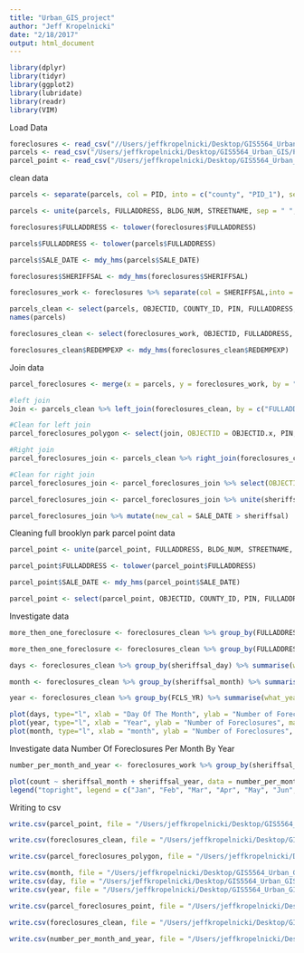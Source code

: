 ```yaml
---
title: "Urban_GIS_project"
author: "Jeff Kropelnicki"
date: "2/18/2017"
output: html_document
---
```


```r
library(dplyr)
library(tidyr)
library(ggplot2)
library(lubridate)
library(readr)
library(VIM)
```


Load Data
```r
foreclosures <- read_csv("//Users/jeffkropelnicki/Desktop/GIS5564_Urban_GIS/Project/foreclosures..csv")
parcels <- read_csv("/Users/jeffkropelnicki/Desktop/GIS5564_Urban_GIS/Project/parcel.csv")
parcel_point <- read_csv("/Users/jeffkropelnicki/Desktop/GIS5564_Urban_GIS/Project/parcel_points.csv")
```


clean data
```r
parcels <- separate(parcels, col = PID, into = c("county", "PID_1"), sep = "-")

parcels <- unite(parcels, FULLADDRESS, BLDG_NUM, STREETNAME, sep = " ", remove = TRUE)

foreclosures$FULLADDRESS <- tolower(foreclosures$FULLADDRESS)

parcels$FULLADDRESS <- tolower(parcels$FULLADDRESS)

parcels$SALE_DATE <- mdy_hms(parcels$SALE_DATE)

foreclosures$SHERIFFSAL <- mdy_hms(foreclosures$SHERIFFSAL)

foreclosures_work <- foreclosures %>% separate(col = SHERIFFSAL,into = c("sheriffsal_year", "sheriffsal_month", "sheriffsal_day"), sep = "-")

parcels_clean <- select(parcels, OBJECTID, COUNTY_ID, PIN, FULLADDRESS, CITY, ZIP, OWNER_NAME, HOMESTEAD, TOTAL_TAX, YEAR_BUILT, SALE_DATE, SALE_VALUE, SCHOOL_DST, Shape_Length, Shape_Area, county, PID_1, USE1_DESC)
names(parcels)

foreclosures_clean <- select(foreclosures_work, OBJECTID, FULLADDRESS, CITY, sheriffsal_year, sheriffsal_month, sheriffsal_day, FCLS_YR, LIENTYPE, REDEMPEXP, MORTGAGORL, MORGTAGORF, CURRENTMORT, FIRSTBIDAM, FINALBIDAM, LAWFIRMATT, POINT_X, POINT_Y)

foreclosures_clean$REDEMPEXP <- mdy_hms(foreclosures_clean$REDEMPEXP)

```   
   
Join data
```r
parcel_foreclosures <- merge(x = parcels, y = foreclosures_work, by = "FULLADDRESS", all.x = TRUE)

#left join
Join <- parcels_clean %>% left_join(foreclosures_clean, by = c("FULLADDRESS"))

#Clean for left join
parcel_foreclosures_polygon <- select(join, OBJECTID = OBJECTID.x, PIN, FULLADDRESS, CITY = CITY.x, ZIP, OWNER_NAME, HOMESTEAD, TOTAL_TAX, YEAR_BUILT, SALE_DATE, SALE_VALUE, SCHOOL_DST, Shape_Length, Shape_Area, county, sheriffsal_year, sheriffsal_month, sheriffsal_day, FCLS_YR, FIRSTBIDAM, FINALBIDAM, POINT_X, POINT_Y, USE1_DESC)

#Right join
parcel_foreclosures_join <- parcels_clean %>% right_join(foreclosures_clean, by = c("FULLADDRESS"))

#Clean for right join
parcel_foreclosures_join <- parcel_foreclosures_join %>% select(OBJECTID = OBJECTID.x, PIN, FULLADDRESS,YEAR_BUILT,SALE_DATE, SALE_VALUE, sheriffsal_year, sheriffsal_month, sheriffsal_day, FIRSTBIDAM, SCHOOL_DST, FCLS_YR, USE1_DESC, FINALBIDAM, CITY = CITY.x, ZIP, OWNER_NAME, HOMESTEAD, TOTAL_TAX, county, POINT_X, POINT_Y, Shape_Length, Shape_Area)

parcel_foreclosures_join <- parcel_foreclosures_join %>% unite(sheriffsal, sheriffsal_year, sheriffsal_month, sheriffsal_day, sep = "-", remove = FALSE)

parcel_foreclosures_join %>% mutate(new_cal = SALE_DATE > sheriffsal)

```  

Cleaning full brooklyn park parcel point data
```r
parcel_point <- unite(parcel_point, FULLADDRESS, BLDG_NUM, STREETNAME, sep = " ", remove = TRUE)

parcel_point$FULLADDRESS <- tolower(parcel_point$FULLADDRESS)

parcel_point$SALE_DATE <- mdy_hms(parcel_point$SALE_DATE)

parcel_point <- select(parcel_point, OBJECTID, COUNTY_ID, PIN, FULLADDRESS, CITY, ZIP, PLAT_NAME, USE1_DESC, OWNER_NAME, TAX_NAME, HOMESTEAD, YEAR_BUILT, SALE_DATE, SALE_VALUE, SCHOOL_DST, POINT_X, POINT_Y)
```

Investigate data 
```r
more_then_one_foreclosure <- foreclosures_clean %>% group_by(FULLADDRESS, sheriffsal_year) %>% summarise(records = n()) %>% arrange(desc(records)) 

more_then_one_foreclosure <- foreclosures_clean %>% group_by(FULLADDRESS) %>% summarise(number_of_foreclosures = n()) %>% count(number_of_foreclosures >= 2)

days <- foreclosures_clean %>% group_by(sheriffsal_day) %>% summarise(what_day = n()) %>% arrange(sheriffsal_day)

month <- foreclosures_clean %>% group_by(sheriffsal_month) %>% summarise(what_month = n()) %>% arrange(sheriffsal_month) 

year <- foreclosures_clean %>% group_by(FCLS_YR) %>% summarise(what_year = n()) %>% arrange(FCLS_YR)

plot(days, type="l", xlab = "Day Of The Month", ylab = "Number of Foreclosures", main = "Total On Each Day Of The Month")
plot(year, type="l", xlab = "Year", ylab = "Number of Foreclosures", main = "Total Foreclosures Over 2005 to 2016")
plot(month, type="l", xlab = "month", ylab = "Number of Foreclosures", main = "Total Foreclosures In All Months")

```


Investigate data Number Of Foreclosures Per Month By Year   

```r
number_per_month_and_year <- foreclosures_work %>% group_by(sheriffsal_year, sheriffsal_month) %>% summarize(count = n())

plot(count ~ sheriffsal_month + sheriffsal_year, data = number_per_month_and_year, main = "Number Of Foreclosures Per Month By Year", ylab = "Number Of Foreclosures", xlab = "Year", col = c("red", "blue", "cyan1", "chocolate1", "blueviolet", "darkorchid4", "darkslategray", "gray0", "deeppink4", "lawngreen", "cornflowerblue", "bisque4"), cex = 4, pch = 21)
legend("topright", legend = c("Jan", "Feb", "Mar", "Apr", "May", "Jun", "Jul", "Oug", "Sep", "Oct", "Nov", "Dec"), fill = c("red", "blue", "cyan1", "chocolate1", "blueviolet", "darkorchid4", "darkslategray", "gray0", "deeppink4", "lawngreen", "cornflowerblue", "bisque4" ), bty = "n")

```

Writing to csv

```r
write.csv(parcel_point, file = "/Users/jeffkropelnicki/Desktop/GIS5564_Urban_GIS/Project/parcel_point.csv")

write.csv(foreclosures_clean, file = "/Users/jeffkropelnicki/Desktop/GIS5564_Urban_GIS/Project/foreclosures_data_from_Brooklyn_park_clean.csv")

write.csv(parcel_foreclosures_polygon, file = "/Users/jeffkropelnicki/Desktop/parcel_foreclosures_polygon.csv")

write.csv(month, file = "/Users/jeffkropelnicki/Desktop/GIS5564_Urban_GIS/Project/month.csv")
write.csv(day, file = "/Users/jeffkropelnicki/Desktop/GIS5564_Urban_GIS/Project/day.csv")
write.csv(year, file = "/Users/jeffkropelnicki/Desktop/GIS5564_Urban_GIS/Project/year.csv")

write.csv(parcel_foreclosures_point, file = "/Users/jeffkropelnicki/Desktop/GIS5564_Urban_GIS/Project/parcel_foreclosures_point.csv")

write.csv(foreclosures_clean, file = "/Users/jeffkropelnicki/Desktop/GIS5564_Urban_GIS/Project/foreclosures_data_from_Brooklyn_park_clean.csv")

write.csv(number_per_month_and_year, file = "/Users/jeffkropelnicki/Desktop/more_then_one_foreclosure.csv")
```  